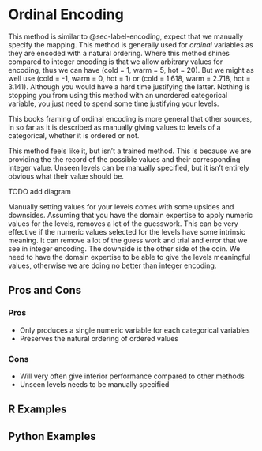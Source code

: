 # Ordinal Encoding {#sec-ordinal-encoding}

This method is similar to @sec-label-encoding, expect that we manually specify the mapping. This method is generally used for *ordinal* variables as they are encoded with a natural ordering. Where this method shines compared to integer encoding is that we allow arbitrary values for encoding, thus we can have (cold = 1, warm = 5, hot = 20). But we might as well use (cold = -1, warm = 0, hot = 1) or (cold = 1.618, warm = 2.718, hot = 3.141). Although you would have a hard time justifying the latter. Nothing is stopping you from using this method with an unordered categorical variable, you just need to spend some time justifying your levels.

::: callout-note
This books framing of ordinal encoding is more general that other sources, in so far as it is described as manually giving values to levels of a categorical, whether it is ordered or not.
:::

This method feels like it, but isn't a trained method. This is because we are providing the the record of the possible values and their corresponding integer value. Unseen levels can be manually specified, but it isn't entirely obvious what their value should be.

TODO add diagram

Manually setting values for your levels comes with some upsides and downsides. Assuming that you have the domain expertise to apply numeric values for the levels, removes a lot of the guesswork. This can be very effective if the numeric values selected for the levels have some intrinsic meaning. It can remove a lot of the guess work and trial and error that we see in integer encoding. The downside is the other side of the coin. We need to have the domain expertise to be able to give the levels meaningful values, otherwise we are doing no better than integer encoding.

## Pros and Cons

### Pros

-   Only produces a single numeric variable for each categorical variables
-   Preserves the natural ordering of ordered values

### Cons

-   Will very often give inferior performance compared to other methods
-   Unseen levels needs to be manually specified

## R Examples

## Python Examples
